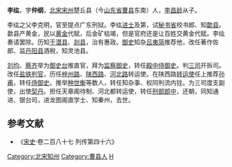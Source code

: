 '''李纮'''，字'''仲纲'''，[[北宋|北宋]][[宋州|宋州]]楚丘县（今[[山东省|山东省]][[曹县|曹县]]东南）人，[[李昌龄|李昌龄]]从子。

李纮之父李克明，官至提点广东刑狱。李纮[[进士|进士]]及第，试[[秘书省|秘书省]]校书郎、知[[歙县|歙县]]。歙县产黄金，民以[[黄金|黄金]]代赋，后金矿枯竭，但是官府还是让百姓交黄金代赋。李纮奏请罢除。历知[[于潜县|于潜县]]、[[剡县|剡县]]，治有惠政。[[御史|御史]]知杂[[吕夷简|吕夷简]]推荐他，改任著作佐郎、监[[丹阳县|丹阳县]]酒税，知灵池县。

[[刘均|刘均]]、[[蔡齐|蔡齐]]举为[[御史台|御史台]]推直官，拜为[[监察御史|监察御史]]，转任[[殿中侍御史|殿中侍御史]]。判[[三司|三司]]开拆司。改任[[盐铁|盐铁]][[判官|判官]]，历任[[梓州路|梓州路]]、[[陕西路|陕西路]]、[[河北路|河北路]]转运使。在陕西路[[转运使|转运使]]任上推荐[[孙甫|孙甫]]，转任[[侍御史|侍御史]]。推举[[种世衡|种世衡]]等数人，转任知杂事、权同判流内铨。为三司度支副使，出使[[契丹|契丹]]。担任天章阁待制、河北都转运使，转任[[刑部郎中|刑部郎中]]，还朝，同知通进、银台司，进龙图阁直学士、知秦州，去世。

==参考文献==
*《[[宋史|宋史]]·卷二百八十七 列传第四十六》
{{DEFAULTSORT:L}}
[[Category:北宋知州|Category:北宋知州]]
[[Category:曹县人|Category:曹县人]]
[[Category:李姓|H]]